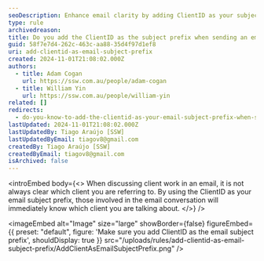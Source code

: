 ```yaml
---
seoDescription: Enhance email clarity by adding ClientID as your subject prefix, ensuring seamless communication regarding specific client work
type: rule
archivedreason:
title: Do you add the ClientID as the subject prefix when sending an email regarding a client?
guid: 58f7e7d4-262c-463c-aa88-35d4f97d1ef8
uri: add-clientid-as-email-subject-prefix
created: 2024-11-01T21:08:02.000Z
authors:
  - title: Adam Cogan
    url: https://ssw.com.au/people/adam-cogan
  - title: William Yin
    url: https://ssw.com.au/people/william-yin
related: []
redirects:
  - do-you-know-to-add-the-clientid-as-your-email-subject-prefix-when-sending-an-email-regarding-a-client
lastUpdated: 2024-11-01T21:08:02.000Z
lastUpdatedBy: Tiago Araújo [SSW]
lastUpdatedByEmail: tiagov8@gmail.com
createdBy: Tiago Araújo [SSW]
createdByEmail: tiagov8@gmail.com
isArchived: false
---
```


<introEmbed
  body={<>
When discussing client work in an email, it is not always clear which client you are referring to. By using the ClientID as your email subject prefix, those involved in the email conversation will immediately know which client you are talking about.
  </>}
/>

<imageEmbed
  alt="Image"
  size="large"
  showBorder={false}
  figureEmbed={{
    preset: "default",
    figure: 'Make sure you add ClientID as the email subject prefix',
    shouldDisplay: true
  }}
  src="/uploads/rules/add-clientid-as-email-subject-prefix/AddClientAsEmailSubjectPrefix.png"
/>
